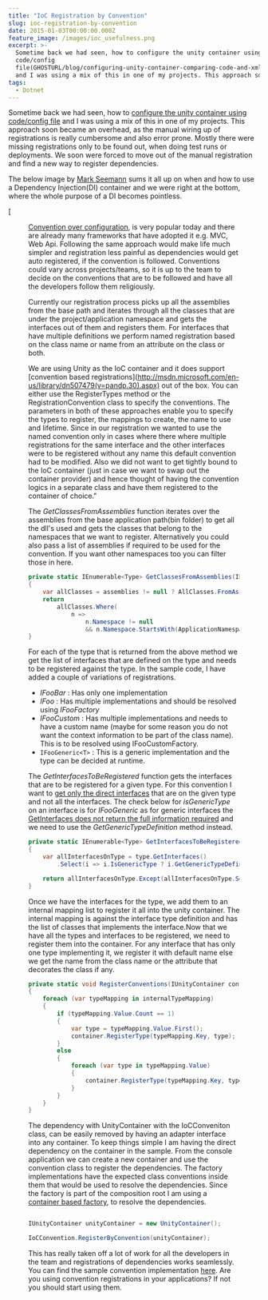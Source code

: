 ```yaml
---
title: "IoC Registration by Convention"
slug: ioc-registration-by-convention
date: 2015-01-03T00:00:00.000Z
feature_image: /images/ioc_usefulness.png
excerpt: >-
  Sometime back we had seen, how to configure the unity container using
  code/config
  file(GHOSTURL/blog/configuring-unity-container-comparing-code-and-xml-configuration-side-by-side/)
  and I was using a mix of this in one of my projects. This approach soon...
tags:
  - Dotnet
---
```

Sometime back we had seen, how to [configure the unity container using code/config file](/blog/configuring-unity-container-comparing-code-and-xml-configuration-side-by-side/) and I was using a mix of this in one of my projects. This approach soon became an overhead, as the manual wiring up of registrations is really cumbersome and also error prone. Mostly there were missing registrations only to be found out, when doing test runs or deployments. We soon were forced to move out of the manual registration and find a new way to register dependencies.

The below image by [Mark Seemann](https://twitter.com/ploeh) sums it all up on when and how to use a Dependency Injection(DI) container and we were right at the bottom, where the whole purpose of a DI becomes pointless.

[<Figure src="/images/ioc_usefulness.png)](http://bit.ly/1zLiq6p" caption="## Convention Over Configuration" />

[Convention over configuration](http://en.wikipedia.org/wiki/Convention_over_configuration), is very popular today and there are already many frameworks that have adopted it e.g. MVC, Web Api. Following the same approach would make life much simpler and registration less painful as dependencies would get auto registered, if the convention is followed. Conventions could vary across projects/teams, so it is up to the team to decide on the conventions that are to be followed and have all the developers follow them religiously.

Currently our registration process picks up all the assemblies from the base path and iterates through all the classes that are under the project/application namespace and gets the interfaces out of them and registers them. For interfaces that have multiple definitions we perform named registration based on the class name or name from an attribute on the class or both.

We are using Unity as the IoC container and it does support \[convention based registrations\](http://msdn.microsoft.com/en-us/library/dn507479(v=pandp.30).aspx) out of the box. You can either use the RegisterTypes method or the RegistrationConvention class to specify the conventions. The parameters in both of these approaches enable you to specify the types to register, the mappings to create, the name to use and lifetime. Since in our registration we wanted to use the named convention only in cases where there where multiple registrations for the same interface and the other interfaces were to be registered without any name this default convention had to be modified. Also we did not want to get tightly bound to the IoC container (just in case we want to swap out the container provider) and hence thought of having the convention logics in a separate class and have them registered to the container of choice."

The _GetClassesFromAssemblies_ function iterates over the assemblies from the base application path(bin folder) to get all the dll's used and gets the classes that belong to the namespaces that we want to register. Alternatively you could also pass a list of assemblies if required to be used for the convention. If you want other namespaces too you can filter those in here.

```csharp
private static IEnumerable<Type> GetClassesFromAssemblies(IEnumerable<Assembly> assemblies = null)
{
    var allClasses = assemblies != null ? AllClasses.FromAssemblies(assemblies) : AllClasses.FromAssembliesInBasePath();
    return
        allClasses.Where(
            n =>
                n.Namespace != null
                && n.Namespace.StartsWith(ApplicationNamespace, StringComparison.InvariantCultureIgnoreCase));
}

```

For each of the type that is returned from the above method we get the list of interfaces that are defined on the type and needs to be registered against the type. In the sample code, I have added a couple of variations of registrations.

-   _IFooBar_ : Has only one implementation
-   _IFoo_ : Has multiple implementations and should be resolved using _IFooFactory_
-   _IFooCustom_ : Has multiple implementations and needs to have a custom name (maybe for some reason you do not want the context information to be part of the class name). This is to be resolved using IFooCustomFactory.
-   `IFooGeneric<T>` : This is a generic implementation and the type can be decided at runtime.

The _GetInterfacesToBeRegistered_ function gets the interfaces that are to be registered for a given type. For this convention I want to [get only the direct interfaces](http://stackoverflow.com/questions/5318685/get-only-direct-interface-instead-of-all) that are on the given type and not all the interfaces. The check below for _isGenericType_ on an interface is for _IFooGeneric_ as for generic interfaces the [GetInterfaces does not return the full information required](http://stackoverflow.com/questions/3117090/getinterfaces-returns-generic-interface-type-with-fullname-null) and we need to use the _GetGenericTypeDefinition_ method instead.

```csharp
private static IEnumerable<Type> GetInterfacesToBeRegistered(Type type)
{
    var allInterfacesOnType = type.GetInterfaces()
        .Select(i => i.IsGenericType ? i.GetGenericTypeDefinition() : i).ToList();

    return allInterfacesOnType.Except(allInterfacesOnType.SelectMany(i => i.GetInterfaces())).ToList();
}

```

Once we have the interfaces for the type, we add them to an internal mapping list to register it all into the unity container. The internal mapping is against the interface type definition and has the list of classes that implements the interface.Now that we have all the types and interfaces to be registered, we need to register them into the container. For any interface that has only one type implementing it, we register it with default name else we get the name from the class name or the attribute that decorates the class if any.

```csharp
private static void RegisterConventions(IUnityContainer container)
{
    foreach (var typeMapping in internalTypeMapping)
    {
        if (typeMapping.Value.Count == 1)
        {
            var type = typeMapping.Value.First();
            container.RegisterType(typeMapping.Key, type);
        }
        else
        {
            foreach (var type in typeMapping.Value)
            {
                container.RegisterType(typeMapping.Key, type, GetNameForRegsitration(type));
            }
        }
    }
}

```

The dependency with UnityContainer with the IoCConveniton class, can be easily removed by having an adapter interface into any container. To keep things simple I am having the direct dependency on the container in the sample. From the console application we can create a new container and use the convention class to register the dependencies. The factory implementations have the expected class conventions inside them that would be used to resolve the dependencies. Since the factory is part of the composition root I am using a [container based factory](http://blog.ploeh.dk/2012/03/15/ImplementinganAbstractFactory/), to resolve the dependencies.

```csharp

IUnityContainer unityContainer = new UnityContainer();

IoCConvention.RegisterByConvention(unityContainer);

```

This has really taken off a lot of work for all the developers in the team and registrations of dependencies works seamlessly. You can find the sample convention implementation [here](https://github.com/rahulpnath/Blog/tree/master/IocConventionRegistration). Are you using convention registrations in your applications? If not you should start using them.
